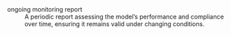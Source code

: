 ongoing monitoring report
: A periodic report assessing the model's performance and compliance over time, ensuring it remains valid under changing conditions.